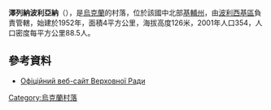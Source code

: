 {{coord|51|12|59|N|29|31|4|E|scale:30000|display=title}}

'''澤列納波利亞納'''（{{lang-uk|Зелена Поляна}}），是[[烏克蘭|烏克蘭]]的村落，位於該國中北部[[基輔州|基輔州]]，由[[波利西基區|波利西基區]]負責管轄，始建於1952年，面積4平方公里，海拔高度126米，2001年人口354，人口密度每平方公里88.5人。

==參考資料==
* [http://gska2.rada.gov.ua/pls/z7502/A005?rdat1=31.08.2008&rf7571=14485 Офіційний веб-сайт Верховної Ради]{{dead link|date=2018年3月 |bot=InternetArchiveBot |fix-attempted=yes }}

{{Ukraine-geo-stub}}
[[Category:烏克蘭村落|Category:烏克蘭村落]]